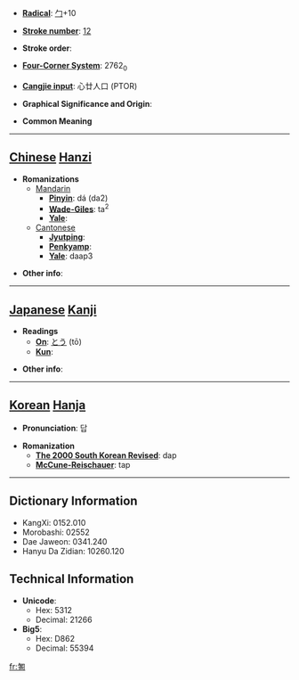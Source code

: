 * '''[[Wiktionary:Chinese radical index| Radical]]''': [[Wiktionary:Chinese radical index 勹|勹]]+10

* '''[[Wiktionary:Chinese total strokes index|Stroke number]]''': [[Wiktionary:Chinese total strokes index 12|12]]

* '''Stroke order''': 

* '''[[Wiktionary:Chinese four corner index|Four-Corner System]]''': 2762<sub>0</sub>

* '''[[Wiktionary:Chinese Cangjie index|Cangjie input]]''': 心廿人口 (PTOR)

* '''Graphical Significance and Origin''': 

* '''Common Meaning'''

----

== [[Chinese]] [[Hanzi]] ==

* '''Romanizations'''
** [[Mandarin]]
*** '''[[Pinyin]]''': dá (da2)
*** '''[[Wade-Giles]]''': ta<sup>2</sup>
*** '''[[Yale]]''': 
**[[Cantonese]]
***'''[[Jyutping]]''':
***'''[[Penkyamp]]''': 
***'''[[Yale]]''': daap3

* '''Other info''': 

----

== [[Japanese]] [[Kanji]] ==

* '''Readings'''
** '''[[On]]''': [[とう]] (tō)
** '''[[Kun]]''': 

* '''Other info''':  

----

== [[Korean]] [[Hanja]] ==

* '''Pronunciation''': 답

* '''Romanization'''
** '''[[The 2000 South Korean Revised Romanization|The 2000 South Korean Revised]]''': dap
** '''[[McCune-Reischauer]]''': tap

----

== Dictionary Information ==

* KangXi: 0152.010
* Morobashi: 02552
* Dae Jaweon: 0341.240
* Hanyu Da Zidian: 10260.120

== Technical Information ==

* '''Unicode''':
** Hex: 5312
** Decimal: 21266
* '''Big5''':
** Hex: D862
** Decimal: 55394

[[fr:匒]]